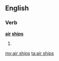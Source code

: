 ==English==

===Verb===
'''[[air]] [[ships]]'''

# {{third-person singular of|air ship}}

[[my:air ships]]
[[ta:air ships]]
